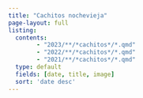 ```yaml
---
title: "Cachitos nochevieja"
page-layout: full
listing:
  contents:
        - "2023/**/*cachitos*/*.qmd"
        - "2022/**/*cachitos*/*.qmd"
        - "2021/**/*cachitos*/*.qmd"
  type: default
  fields: [date, title, image]
  sort: 'date desc'
---
```


